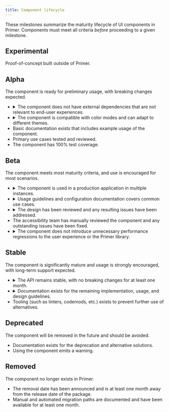 ```yaml
---
title: Component lifecycle
---
```


These milestones summarize the maturity lifecycle of UI components in Primer. Components must meet all criteria _before_ proceeding to a given milestone.

## Experimental

Proof-of-concept built outside of Primer.

## Alpha

The component is ready for preliminary usage, with breaking changes expected.

- <details><summary>The component does not have external dependencies that are not relevant to end-user experiences. </summary>This could be external libraries or dependencies on libraries in an application (like GitHub.com)</details>
- <details><summary>The component is compatible with color modes and can adapt to different themes. </summary>The component does not reference any hard-coded static values and uses functional variables. Any temporary or app-level variables have been removed. Theme values (such as a new brand scheme) can be swapped out without touching the public API of the component.</details>
- Basic documentation exists that includes example usage of the component.
- Primary use cases tested and reviewed.
- The component has 100% test coverage.

## Beta

The component meets most maturity criteria, and use is encouraged for most scenarios.

- <details><summary>The component is used in a production application in multiple instances.</summary>Expectation is three or more instances in dotcom for Primer ViewComponents, at least one or more instances for Primer React. Usage has been audited and reviewed.</details>
- <details><summary>Usage guidelines and configuration documentation covers common use cases.</summary>Implementation of additional features (secondary priorities) is expected during Beta. Additional and most common use cases should be documented by this phase. Documentation should include a sandbox environment such as Storybook.</details>
- <details><summary>The design has been reviewed and any resulting issues have been addressed.</summary>Systems Designers have reviewed the current implementation and how it’s being used in production.</details>
- The accessibility team has manually reviewed the component and any outstanding issues have been fixed.
- <details><summary>The component does not introduce unnecessary performance regressions to the user experience or the Primer library.</summary>Where a component is handling loading states or progressive loading of UI, this may require designing for performance.</details>

## Stable

The component is significantly mature and usage is strongly encouraged, with long-term support expected.

- <details><summary>The API remains stable, with no breaking changes for at least one month.</summary>Feedback has been sought and stats on component usage and implementation use cases reviewed. Complex components may require more detailed research, such as setting up scenarios that let consumers test the usability of the API.</details>
- <details><summary>Documentation exists for the remaining implementation, usage, and design guidelines.</summary>Primer React and/or Primer ViewComponents documentation includes all props and variations, accessibility guidelines (including common misuses), and common scenarios. Design documentation is added to Interface Guidelines. Figma components are available in the Primer Web library.</details>
- Tooling (such as linters, codemods, etc.) exists to prevent further use of alternatives.

## Deprecated

The component will be removed in the future and should be avoided.

- Documentation exists for the deprecation and alternative solutions.
- Using the component emits a warning.

## Removed

The component no longer exists in Primer.

- The removal date has been announced and is at least one month away from the release date of the package.
- Manual and automated migration paths are documented and have been available for at least one month.
